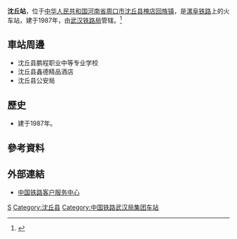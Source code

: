 {{Expand|time=2016-08-20T11:55:37+00:00}}
{{Infobox China railway station
|车站名称 = 沈丘站
|图片 = 
|图片介绍 = 
|其他名称 = 
|车站拼音 = Shenqiu
|英文名称 = Shenqiu Railway Station
|车站代码 = 22377<ref>{{cite book|title=中华人民共和国铁路车站代码（GB/T 10302-2010）|publisher=中国标准出版社|year=2010|isbn=155066140495|ignore-isbn-error=true|pages=32}}</ref>
|电报码 = SQN
|拼音码 = SQI
|车站位置 = [[河南省|河南省]][[周口市|周口市]][[沈丘县|沈丘县]][[槐店回族镇|槐店回族镇]]
|坐标 = {{coord|33.362491|115.081372|display=inline,title}}
|归属 = [[武汉铁路局|武汉铁路局]]
|线路 = [[漯阜铁路|漯阜铁路]]
|车站等级 = [[三等站_(中国大陆)|三等站]]
|月台数目 = 3
|股道数目 = 5
}}
'''沈丘站'''，位于[[中华人民共和国|中华人民共和国]][[河南省|河南省]][[周口市|周口市]][[沈丘县|沈丘县]][[槐店回族镇|槐店回族镇]]，是[[漯阜铁路|漯阜铁路]]上的火车站，建于1987年，由[[武汉铁路局|武汉铁路局]]管辖。<ref>{{Cite web |url=http://search.huochepiao.com/huochezhan/jieshao/3960.htm |title=沈丘火车站介绍 |accessdate=2016-08-20 |archive-date=2016-08-03 |archive-url=https://web.archive.org/web/20160803163704/http://search.huochepiao.com/huochezhan/jieshao/3960.htm |dead-url=no }}</ref>
==車站周邊==
* 沈丘县鹏程职业中等专业学校
* 沈丘县鑫德精品酒店
* 沈丘县公安局

==歷史==
* 建于1987年。
==參考資料==
{{reflist}}
==外部連結==
* [http://www.12306.cn/mormhweb/ 中国铁路客户服务中心] {{Wayback|url=http://www.12306.cn/mormhweb/ |date=20180205163941 }}

{{China-rail-stub}}
{{漯阜铁路}}
[[Category:周口市铁路车站|S]]
[[Category:沈丘县|Category:沈丘县]]
[[Category:中国铁路武汉局集团车站|Category:中国铁路武汉局集团车站]]